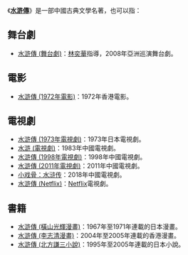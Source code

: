 《'''[[水滸傳|水滸傳]]'''》是一部中國古典文學名著，也可以指：

== 舞台劇 ==
* [[水滸傳_(舞台劇)|水滸傳 (舞台劇)]]：[[林奕華|林奕華]]指導，2008年亞洲巡演舞台劇。

== 電影 ==
* [[水滸傳_(1972年電影)|水滸傳 (1972年電影)]]：1972年香港電影。

== 電視劇 ==
* [[水滸傳_(1973年電視劇)|水滸傳 (1973年電視劇)]]：1973年日本電視劇。
* [[水滸_(電視劇)|水滸 (電視劇)]]：1983年中國電視劇。
* [[水滸傳_(1998年電視劇)|水滸傳 (1998年電視劇)]]：1998年中國電視劇。
* [[水滸傳_(2011年電視劇)|水滸傳 (2011年電視劇)]]：2011年中國電視劇。
* [[小戏骨|小戏骨：水浒传]]：2018年中國電視劇。
* [[水滸傳_(Netflix)|水滸傳 (Netflix)]]：[[Netflix|Netflix]]電視劇。

== 書籍 ==
* [[水滸傳_(橫山光輝漫畫)|水滸傳 (橫山光輝漫畫)]]：1967年至1971年連載的日本漫畫。
* [[水滸傳_(李志清漫畫)|水滸傳 (李志清漫畫)]]：2004年至2005年連載的香港漫畫。
* [[水滸傳_(北方謙三小說)|水滸傳 (北方謙三小說)]]：1995年至2005年連載的日本小說。

{{disambig|Cat=三字作品消歧義}}